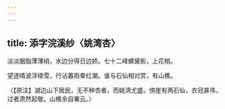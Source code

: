 ```yaml
---
---
---
```

title: 添字浣溪纱〈姚湾杏〉
---



淡淡胭脂薄薄绡，水边分得日边娇。七十二峰螺黛影，上花梢。

望逐晴波浮绛雪，行沾暮雨晕红潮。谁与石仙相对赏，有山樵。

〈【原注】湖边山下居民，无不种杏者，而姚湾尤盛。傍崖有两石仙，衣冠甚伟，过者肃然起敬。山樵余自署云。〉
